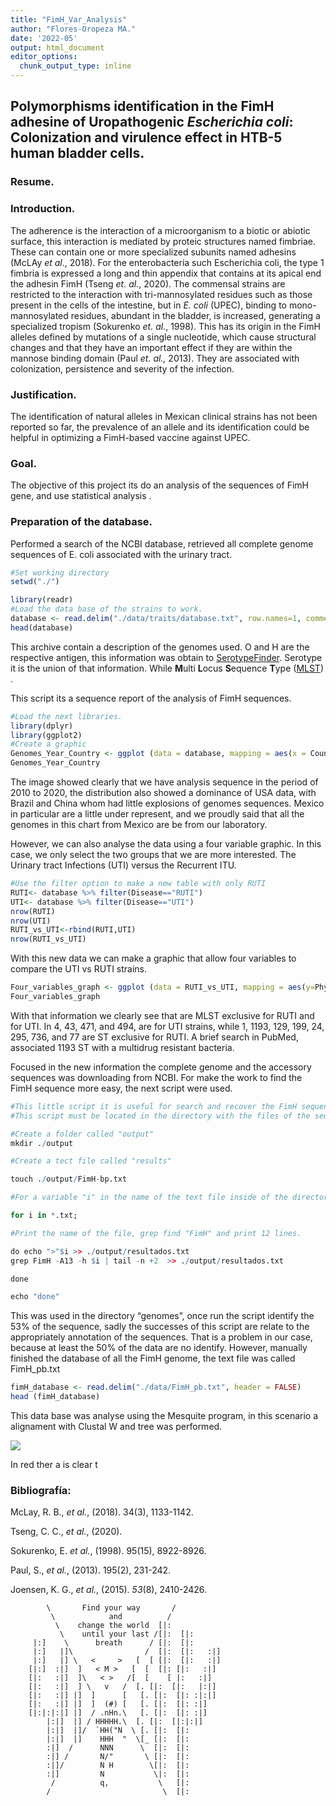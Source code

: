 ```yaml
---
title: "FimH_Var_Analysis"
author: "Flores-Oropeza MA."
date: '2022-05'
output: html_document
editor_options: 
  chunk_output_type: inline
---
```


## Polymorphisms identification in the FimH adhesine of Uropathogenic *Escherichia coli*: Colonization and virulence effect in HTB-5 human bladder cells.

### Resume.

### Introduction.

| The adherence is the interaction of a microorganism to a biotic or abiotic surface, this interaction is mediated by proteic structures named fimbriae. These can contain one or more specialized subunits named adhesins (McLAy *et al*., 2018). For the enterobacteria such Escherichia coli, the type 1 fimbria is expressed a long and thin appendix that contains at its apical end the adhesin FimH (Tseng *et. al.*, 2020). The commensal strains are restricted to the interaction with tri-mannosylated residues such as those present in the cells of the intestine, but in *E. coli* (UPEC), binding to mono-mannosylated residues, abundant in the bladder, is increased, generating a specialized tropism (Sokurenko *et. al.*, 1998). This has its origin in the FimH alleles defined by mutations of a single nucleotide, which cause structural changes and that they have an important effect if they are within the mannose binding domain (Paul *et. al.,* 2013). They are associated with colonization, persistence and severity of the infection.
| 

### Justification.

| The identification of natural alleles in Mexican clinical strains has not been reported so far, the prevalence of an allele and its identification could be helpful in optimizing a FimH-based vaccine against UPEC.

### Goal.

| The objective of this project its do an analysis of the sequences of FimH gene, and use statistical analysis .

### Preparation of the database.

Performed a search of the NCBI database, retrieved all complete genome sequences of E. coli associated with the urinary tract.

```r
#Set working directory
setwd("./")
```

```r
library(readr)
#Load the data base of the strains to work.
database <- read.delim("./data/traits/database.txt", row.names=1, comment.char="#")
head(database)
```

This archive contain a description of the genomes used. O and H are the respective antigen, this information was obtain to [SerotypeFinder](https://cge.cbs.dtu.dk/services/SerotypeFinder/). Serotype it is the union of that information. While **M**ulti **L**ocus **S**equence **T**ype ([MLST](https://pubmlst.org/organisms/escherichia-spp)) .

This script its a sequence report of the analysis of FimH sequences.

```r
#Load the next libraries.
library(dplyr)
library(ggplot2)
#Create a graphic
Genomes_Year_Country <- ggplot (data = database, mapping = aes(x = Country, y= Year)) + geom_count(color="Blue") + labs(title = "Origin and year of colection of UPEC strains", caption = "Figure 1.") + theme_classic() + theme(axis.text.x = element_text(size=8, angle=90))
Genomes_Year_Country
```

The image showed clearly that we have analysis sequence in the period of 2010 to 2020, the distribution also showed a dominance of USA data, with Brazil and China whom had little explosions of genomes sequences. Mexico in particular are a little under represent, and we proudly said that all the genomes in this chart from Mexico are be from our laboratory.

However, we can also analyse the data using a four variable graphic. In this case, we only select the two groups that we are more interested. The Urinary tract Infections (UTI) versus the Recurrent ITU.

```r
#Use the filter option to make a new table with only RUTI 
RUTI<- database %>% filter(Disease=="RUTI")
UTI<- database %>% filter(Disease=="UTI")
nrow(RUTI)
nrow(UTI)
RUTI_vs_UTI<-rbind(RUTI,UTI)
nrow(RUTI_vs_UTI)
```

With this new data we can make a graphic that allow four variables to compare the UTI vs RUTI strains.

```r
Four_variables_graph <- ggplot (data = RUTI_vs_UTI, mapping = aes(y=Phylogroup, x=Disease, color= Year)) + geom_count() + labs(title = "UTI versus RUTI", caption = "Figure 2.") + facet_wrap("MLST")+ theme_bw() + theme(axis.text.x = element_text(size=8, angle=90))
Four_variables_graph
```

With that information we clearly see that are MLST exclusive for RUTI and for UTI. In 4, 43, 471, and 494, are for UTI strains, while 1, 1193, 129, 199, 24, 295, 736, and 77 are ST exclusive for RUTI. A brief search in PubMed, associated 1193 ST with a multidrug resistant bacteria.

Focused in the new information the complete genome and the accessory sequences was downloading from NCBI. For make the work to find the FimH sequence more easy, the next script were used.

```r
#This little script it is useful for search and recover the FimH sequence in a database of FASTA CDS sequences, little modificatiuon will be allow to search any gen.
#This script must be located in the directory with the files of the sequence in a .txt format.

#Create a folder called "output"
mkdir ./output

#Create a tect file called "results"

touch ./output/FimH-bp.txt

#For a variable "i" in the name of the text file inside of the directory

for i in *.txt;

#Print the name of the file, grep find "FimH" and print 12 lines. 

do echo ">"$i >> ./output/resultados.txt
grep FimH -A13 -h $i | tail -n +2  >> ./output/resultados.txt

done

echo "done"
```

This was used in the directory "genomes", once run the script identify the 53% of the sequence, sadly the successes of this script are relate to the appropriately annotation of the sequences. That is a problem in our case, because at least the 50% of the data are no identify. However, manually finished the database of all the FimH genome, the text file was called FimH_pb.txt

```r
fimH_database <- read.delim("./data/FimH_pb.txt", header = FALSE)
head (fimH_database)
```

This data base was analyse using the Mesquite program, in this scenario a alignament with Clustal W and tree was performed.

![](images/tree.tif)

In red ther a is clear t

### Bibliografía:

McLay, R. B., *et al.*, (2018). 34(3), 1133-1142.

Tseng, C. C., *et al.*, (2020).

Sokurenko, E. *et al.*, (1998). 95(15), 8922-8926.

Paul, S., *et al.*, (2013). 195(2), 231-242.

Joensen, K. G., *et al.*, (2015). *53*(8), 2410-2426.

            \       Find your way       /
             \            and          /   
              \    change the world  [|:  
               \    until your last /[|:  [|:
         |:]    \      breath      / [|:  [|:
         |:]   |]\                /  [|:  [|:   :|]
         |:]   |] \   <     >   [  [ [|:  [|:   :|]
        [|:]  :|]  ]   < M >   [  [  [|: [|:   :|]
        [|:   :|]  ]\   < >   /[  [    [ |:   :|]  
        [|:   :|]  ] \   v   /  [. [|:  [|:   |:|]
        [|:   :|] |]  ]      [   [. [|:  [|: :|:|]
        [|:   :|] |]  ]  (#) [   [. [|:  [|: :|]
        [|:|:|:|] |]  / .nHn.\   [. [|:  [|: :|]
            |:|]  |] / HHHHH.\  [. [|:  [|:|:|]
            |:|]  |]/  `HH("N  \ [. [|:  [|:
            |:|]  |]    HHH  "  \[_ [|:  [|:
            :|]  /      NNN      \  [|:  [|:  
            :|] /       N/"       \ [|:  [|:  
            :|]/        N H        \[|:  [|:
            :|]         N           \|:  [|:
             /          q,           \   [|:
            /                         \  [|:
